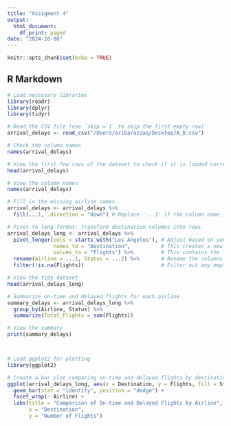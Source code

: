 ```yaml
---
title: "Assigment 4"
output:
  html_document:
    df_print: paged
date: "2024-10-08"
---
```


```r
knitr::opts_chunk$set(echo = TRUE)
```

## R Markdown
```r
# Load necessary libraries
library(readr)
library(dplyr)
library(tidyr)

# Read the CSV file (use `skip = 1` to skip the first empty row)
arrival_delays <- read_csv("/Users/aribarazzaq/Desktop/A_D.csv")

# Check the column names
names(arrival_delays)

# View the first few rows of the dataset to check if it is loaded correctly
head(arrival_delays)

# View the column names
names(arrival_delays)

# Fill in the missing airline names
arrival_delays <- arrival_delays %>%
  fill(...1, .direction = "down") # Replace '...1' if the column name is different

# Pivot to long format: transform destination columns into rows
arrival_delays_long <- arrival_delays %>%
  pivot_longer(cols = starts_with("Los Angeles"), # Adjust based on your actual destination column names
               names_to = "Destination",          # This creates a new 'Destination' column
               values_to = "Flights") %>%         # This contains the flight numbers (delayed or on-time)
  rename(Airline = ...1, Status = ...2) %>%       # Rename the columns for better readability
  filter(!is.na(Flights))                         # Filter out any empty rows

# View the tidy dataset
head(arrival_delays_long)

# Summarize on-time and delayed flights for each airline
summary_delays <- arrival_delays_long %>%
  group_by(Airline, Status) %>%
  summarize(Total_Flights = sum(Flights))

# View the summary
print(summary_delays)




```

```r
# Load ggplot2 for plotting
library(ggplot2)

# Create a bar plot comparing on-time and delayed flights by destination and airline
ggplot(arrival_delays_long, aes(x = Destination, y = Flights, fill = Status)) +
  geom_bar(stat = "identity", position = "dodge") +
  facet_wrap(~ Airline) +
  labs(title = "Comparison of On-time and Delayed Flights by Airline",
       x = "Destination",
       y = "Number of Flights")

```




